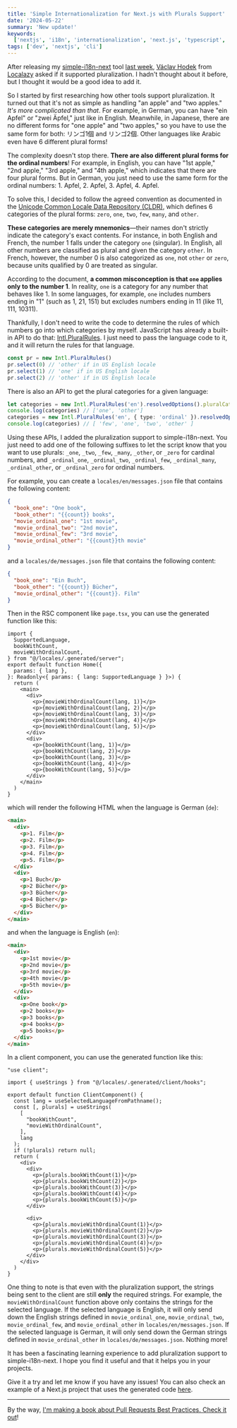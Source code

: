 ```yaml
---
title: 'Simple Internationalization for Next.js with Plurals Support'
date: '2024-05-22'
summary: 'New update!'
keywords:
  ['nextjs', 'i18n', 'internationalization', 'next.js', 'typescript', 'nextjs-i18n', 'plurals']
tags: ['dev', 'nextjs', 'cli']
---
```


After releasing my [simple-i18n-next](https://github.com/nicnocquee/simple-i18n-next) tool [last week](/blog/internationalization-for-next-js), [Václav Hodek](https://x.com/vaclavhodek) from [Localazy](https://localazy.com) asked if it supported pluralization. I hadn't thought about it before, but I thought it would be a good idea to add it.

So I started by first researching how other tools support pluralization. It turned out that it's not as simple as handling "an apple" and "two apples." _It's more complicated than that_. For example, in German, you can have "ein Apfel" or "zwei Äpfel," just like in English. Meanwhile, in Japanese, there are no different forms for "one apple" and "two apples," so you have to use the same form for both: リンゴ1個 and リンゴ2個. Other languages like Arabic even have 6 different plural forms!

The complexity doesn't stop there. **There are also different plural forms for the ordinal numbers**! For example, in English, you can have "1st apple," "2nd apple," "3rd apple," and "4th apple," which indicates that there are four plural forms. But in German, you just need to use the same form for the ordinal numbers: 1. Apfel, 2. Apfel, 3. Apfel, 4. Apfel.

To solve this, I decided to follow the agreed convention as documented in the [Unicode Common Locale Data Repository (CLDR)](https://cldr.unicode.org/index/cldr-spec/plural-rules), which defines 6 categories of the plural forms: `zero`, `one`, `two`, `few`, `many`, and `other`.

**These categories are merely mnemonics**—their names don't strictly indicate the category's exact contents. For instance, in both English and French, the number 1 falls under the category `one` (singular). In English, all other numbers are classified as plural and given the category `other`. In French, however, the number 0 is also categorized as `one`, not `other` or `zero`, because units qualified by 0 are treated as singular.

According to the document, **a common misconception is that `one` applies only to the number 1**. In reality, `one` is a category for any number that behaves like 1. In some languages, for example, `one` includes numbers ending in "1" (such as 1, 21, 151) but excludes numbers ending in 11 (like 11, 111, 10311).

Thankfully, I don't need to write the code to determine the rules of which numbers go into which categories by myself. JavaScript has already a built-in API to do that: [Intl.PluralRules](https://developer.mozilla.org/en-US/docs/Web/JavaScript/Reference/Global_Objects/Intl/PluralRules). I just need to pass the language code to it, and it will return the rules for that language.

```typescript
const pr = new Intl.PluralRules()
pr.select(0) // 'other' if in US English locale
pr.select(1) // 'one' if in US English locale
pr.select(2) // 'other' if in US English locale
```

There is also an API to get the plural categories for a given language:

```typescript
let categories = new Intl.PluralRules('en').resolvedOptions().pluralCategories
console.log(categories) // ['one', 'other']
categories = new Intl.PluralRules('en', { type: 'ordinal' }).resolvedOptions().pluralCategories
console.log(categories) // [ 'few', 'one', 'two', 'other' ]
```

Using these APIs, I added the pluralization support to simple-i18n-next. You just need to add one of the following suffixes to let the script know that you want to use plurals: `_one`, `_two`, `_few`, `_many`, `_other`, or `_zero` for cardinal numbers, and `_ordinal_one`, `_ordinal_two`, `_ordinal_few`, `_ordinal_many`, `_ordinal_other`, or `_ordinal_zero` for ordinal numbers.

For example, you can create a `locales/en/messages.json` file that contains the following content:

```json:locales/en/messages.json
{
  "book_one": "One book",
  "book_other": "{{count}} books",
  "movie_ordinal_one": "1st movie",
  "movie_ordinal_two": "2nd movie",
  "movie_ordinal_few": "3rd movie",
  "movie_ordinal_other": "{{count}}th movie"
}
```

and a `locales/de/messages.json` file that contains the following content:

```json:locales/de/messages.json
{
  "book_one": "Ein Buch",
  "book_other": "{{count}} Bücher",
  "movie_ordinal_other": "{{count}}. Film"
}
```

Then in the RSC component like `page.tsx`, you can use the generated function like this:

```tsx:page.tsx
import {
  SupportedLanguage,
  bookWithCount,
  movieWithOrdinalCount,
} from "@/locales/.generated/server";
export default function Home({
  params: { lang },
}: Readonly<{ params: { lang: SupportedLanguage } }>) {
  return (
    <main>
      <div>
        <p>{movieWithOrdinalCount(lang, 1)}</p>
        <p>{movieWithOrdinalCount(lang, 2)}</p>
        <p>{movieWithOrdinalCount(lang, 3)}</p>
        <p>{movieWithOrdinalCount(lang, 4)}</p>
        <p>{movieWithOrdinalCount(lang, 5)}</p>
      </div>
      <div>
        <p>{bookWithCount(lang, 1)}</p>
        <p>{bookWithCount(lang, 2)}</p>
        <p>{bookWithCount(lang, 3)}</p>
        <p>{bookWithCount(lang, 4)}</p>
        <p>{bookWithCount(lang, 5)}</p>
      </div>
    </main>
  )
}
```

which will render the following HTML when the language is German (`de`):

```html
<main>
  <div>
    <p>1. Film</p>
    <p>2. Film</p>
    <p>3. Film</p>
    <p>4. Film</p>
    <p>5. Film</p>
  </div>
  <div>
    <p>1 Buch</p>
    <p>2 Bücher</p>
    <p>3 Bücher</p>
    <p>4 Bücher</p>
    <p>5 Bücher</p>
  </div>
</main>
```

and when the language is English (`en`):

```html
<main>
  <div>
    <p>1st movie</p>
    <p>2nd movie</p>
    <p>3rd movie</p>
    <p>4th movie</p>
    <p>5th movie</p>
  </div>
  <div>
    <p>One book</p>
    <p>2 books</p>
    <p>3 books</p>
    <p>4 books</p>
    <p>5 books</p>
  </div>
</main>
```

In a client component, you can use the generated function like this:

```tsx:client/page.tsx
"use client";

import { useStrings } from "@/locales/.generated/client/hooks";

export default function ClientComponent() {
  const lang = useSelectedLanguageFromPathname();
  const [, plurals] = useStrings(
    [
      "bookWithCount",
      "movieWithOrdinalCount",
    ],
    lang
  );
  if (!plurals) return null;
  return (
    <div>
      <div>
        <p>{plurals.bookWithCount(1)}</p>
        <p>{plurals.bookWithCount(2)}</p>
        <p>{plurals.bookWithCount(3)}</p>
        <p>{plurals.bookWithCount(4)}</p>
        <p>{plurals.bookWithCount(5)}</p>
      </div>

      <div>
        <p>{plurals.movieWithOrdinalCount(1)}</p>
        <p>{plurals.movieWithOrdinalCount(2)}</p>
        <p>{plurals.movieWithOrdinalCount(3)}</p>
        <p>{plurals.movieWithOrdinalCount(4)}</p>
        <p>{plurals.movieWithOrdinalCount(5)}</p>
      </div>
    </div>
  )
}
```

One thing to note is that even with the pluralization support, the strings being sent to the client are still **only** the required strings. For example, the `movieWithOrdinalCount` function above only contains the strings for the selected language. If the selected language is English, it will only send down the English strings defined in `movie_ordinal_one`, `movie_ordinal_two`, `movie_ordinal_few`, and `movie_ordinal_other` in `locales/en/messages.json`. If the selected language is German, it will only send down the German strings defined in `movie_ordinal_other` in `locales/de/messages.json`. Nothing more!

It has been a fascinating learning experience to add pluralization support to simple-i18n-next. I hope you find it useful and that it helps you in your projects.

Give it a try and let me know if you have any issues! You can also check an example of a Next.js project that uses the generated code [here](https://github.com/nicnocquee/simple-i18n-next-example).

---

By the way, [I'm making a book about Pull Requests Best Practices. Check it out](https://pr.nico.fyi)!
